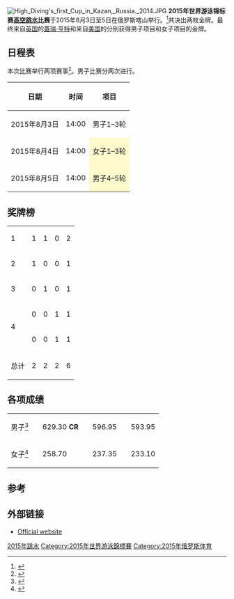 {{NoteTA|G1=Sports|G2=Aquatics}}
{{Infobox 游泳賽事
| name           = 2015年世界游泳锦标赛高空跳水比赛
| image          = 
| imagesize      = 
| hostcity       = {{RUS}}[[喀山|喀山]]
| dates          = 2015年8月3日–8月5日
| venues         = [[喀山克里姆林宫|喀山克里姆林宫]]附近的[[卡贊卡河|卡贊卡河]]河岸
| teams          =
| nations        = 
| athletes       = 
| events         = 2
| footnotes      =
| previous       = [[2013年世界游泳錦標賽高空跳水比賽|2013]]
| next           = [[2017年世界游泳錦標賽高空跳水比賽|2017]]
}}
[[File:High_Diving's_first_Cup_in_Kazan,_Russia._2014.JPG|thumb]]
{{main|2015年世界游泳锦标赛}}
'''2015年世界游泳锦标赛[[高空跳水|高空跳水]]比赛'''于2015年8月3日至5日在俄罗斯喀山举行。<ref>{{cite web |url=http://www.fina.org/H2O/index.php?option=com_content&view=article&id=5029&Itemid=1907 |title=World Championships Kazan 2015 - High Diving Info |date=2015-07-30 |accessdate=2015-08-06 |publisher=[[國際游泳聯合會|FINA]] |archiveurl=https://archive.is/20150722100808/http://www.fina.org/H2O/index.php?option=com_content&view=article&id=5029&Itemid=1907 |archivedate=2015-07-22 |deadurl=yes }}</ref>共决出两枚金牌。最终来自[[英国|英国]]的[[蓋瑞·亨特|蓋瑞·亨特]]和来自[[美国|美国]]的{{le|蕾切尔·辛普森|Rachelle Simpson}}分别获得男子项目和女子项目的金牌。

==日程表==
本次比赛举行两项赛事<ref>{{cite web |url=http://www.fina.org/H2O/docs/events/kazan2015/schedule.pdf |title=World Championships Kazan 2015 - Schedule |date=2015-03-03 |accessdate=2015-08-06 |publisher=FINA |deadurl=yes |archiveurl=https://web.archive.org/web/20150416120927/http://www.fina.org/H2O/docs/events/kazan2015/schedule.pdf |archivedate=2015-04-16 }}</ref>。男子比赛分两次进行。

{{UTC time|莫斯科时间|+3:00}}

{| class="wikitable"
! 日期
! 时间
! 项目
|-
| 2015年8月3日 || 14:00 || 男子1–3轮
|-
| 2015年8月4日 || 14:00 || style=background:lemonchiffon|女子1–3轮
|-
| 2015年8月5日 || 14:00 || style=background:lemonchiffon|男子4–5轮
|}

==奖牌榜==
{| {{RankedMedalTable|class=wikitable sortable}}
|-
|1||align=left|{{FlagIOC2|USA|2015年世界游泳錦標賽}}||1||1||0||2
|-
|2||align=left|{{FlagIOC2|GBR|2015年世界游泳錦標賽}}||1||0||0||1
|-
|3||align=left|{{FlagIOC2|MEX|2015年世界游泳錦標賽}}||0||1||0||1
|-
|rowspan=2|4||align=left|{{FlagIOC2|BLR|2015年世界游泳錦標賽}}||0||0||1||1
|-
|align=left|{{FlagIOC2|RUS|2015年世界游泳錦標賽}}||0||0||1||1
|-
!colspan=2| 总计 || 2 || 2 || 2 || 6
|}

==各项成绩==
{| {{MedalistTable|type=项目|columns=2}}
|-
| 男子<ref>{{cite web|url=http://omegatiming.com/File/Download?id=00010F0500010704FFFFFFFFFFFFFF02|title=16th FINA World Championships - Men's High Dive|publisher=OMEGA Timing|date=2015-08-05|accessdate=2015-08-06|archive-url=https://web.archive.org/web/20190213085930/http://omegatiming.com/File/Download?id=00010F0500010704FFFFFFFFFFFFFF02|archive-date=2019-02-13|dead-url=yes}}</ref>
| {{flagIOC2medalist|[[蓋瑞·亨特|蓋瑞·亨特]]|GBR|2015年世界游泳錦標賽}} || 629.30 '''CR'''
| {{flagIOC2medalist|[[Jonathan_Paredes_(diver)|Jonathan Paredes]]|MEX|2015年世界游泳錦標賽}} || 596.95
| {{flagIOC2medalist|[[Artem_Silchenko|Artem Silchenko]]|RUS|2015年世界游泳錦標賽}} || 593.95 
|-
| 女子<ref>{{cite web|url=http://omegatiming.com/File/Download?id=00010F0500020704FFFFFFFFFFFFFF02|title=16th FINA World Championships - Women's High Dive|publisher=OMEGA Timing|date=2015-08-04|accessdate=2015-08-06|archive-url=https://web.archive.org/web/20180820074545/http://omegatiming.com/File/Download?id=00010F0500020704FFFFFFFFFFFFFF02|archive-date=2018-08-20|dead-url=yes}}</ref>
|{{flagIOC2medalist|[[蕾切尔·辛普森|蕾切尔·辛普森]]|USA|2015年世界游泳錦標賽}} || 258.70
|{{flagIOC2medalist|[[Cesilie_Carlton|Cesilie Carlton]]|USA|2015年世界游泳錦標賽}} || 237.35
|{{flagIOC2medalist|[[Yana_Nestsiarava|Yana Nestsiarava]]|BLR|2015年世界游泳錦標賽}} || 233.10
|}

==参考==
{{reflist}}

==外部链接==
*[http://kazan2015.com/en/sports/high_diving Official website]{{Wayback|url=http://kazan2015.com/en/sports/high_diving |date=20150724041458 }}

{{世界游泳錦標賽}}

[[Category:2015年跳水|]]
[[Category:2015年世界游泳錦標賽|Category:2015年世界游泳錦標賽]]
[[Category:2015年俄罗斯体育|Category:2015年俄罗斯体育]]